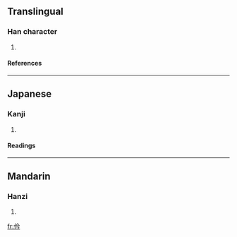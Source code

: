 ==Translingual==
===Han character===
{{Han char|rn=9|rad=人|as=04|sn=6|four=2822<sub>7</sub>|canj=人人戈弓 (OOIN)}}
# {{defn|Han}}
====References====
{{Han ref|kx=0094.090|dkj=00401|dj=0200.010|hdz=10124.110|uh=4EF1|ud=20209|bh=C9B0|bd=51632}}
----
==Japanese==
===Kanji===
{{ja-kanji|grade=|rs=人04}}
# {{defn|Japanese}}
====Readings====
{{ja-readings|on=[[けん]] (ken), [[げん]] (gen), [[きょう]] (kyō), [[きん]] (kin), [[ごん]] (gon)|kun=[[ほこる]] (hokoru), [[つつしむ]] (tsutsushimu)}}
----
==Mandarin==
===Hanzi===
{{cmn-hanzi|pin=[[pí]] (pi2), [[qián]] (qian2)|wg=p'i<sup>2</sup>, ch'ien<sup>2</sup>}}
# {{defn|Mandarin}}

[[fr:仱]]